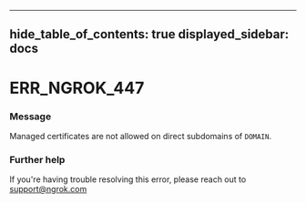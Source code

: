 

---
hide_table_of_contents: true
displayed_sidebar: docs
---


# ERR_NGROK_447

### Message
Managed certificates are not allowed on direct subdomains of `DOMAIN`.

<ErrorDetails error="err_ngrok_447" />



### Further help
If you're having trouble resolving this error, please reach out to [support@ngrok.com](mailto:support@ngrok.com?subject=Help%20with%20ERR_NGROK_447)

